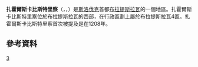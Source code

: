 {{noteTA
|1=zh-cn:布拉迪斯拉发;zh-hk:布拉迪斯拉發;zh-tw:布拉提斯拉瓦;
}}
{{citation style|time=2015-12-31T05:35:06+00:00}}
{{expand|time=2015-12-31T05:35:06+00:00}}
{{Geobox | settlement
<!-- *** Heading *** -->
|name               = Záhorská Bystrica
|native_name        = 
|other_name         = 
|category           = Borough
<!-- *** Name *** -->
|etymology          = 
|official_name      = 
|motto              = 
|nickname           = 
<!-- *** Image *** -->
|image              = 
|image_caption      = 
<!-- *** Symbols *** -->
|flag               = 
|symbol             = Coat of Arms of Záhorská Bystrica.svg
<!-- *** Country etc. *** -->
|country            = Slovakia
|country_flag       = 1
|state              = 
|region             = [[布拉提斯拉瓦|布拉提斯拉瓦]]
|district           = 布拉提斯拉瓦4區
|municipality       = 
<!-- *** Family *** -->
|part               = 
|river              = 
<!-- *** Locations *** -->
|location           = 
|elevation          = 
|lat_d              = 48
|lat_m              = 14
|lat_s              = 29
|lat_NS             = N
|long_d             = 17
|long_m             = 02
|long_s             = 26
|long_EW            = E
|coordinates_type   =
|highest            = 
|highest_lat_d      = 
|highest_long_d     = 
|lowest             = 
|lowest_lat_d       = 
|lowest_long_d      = 
<!-- *** Dimensions *** -->
|area               = 33.298
|area_round         = 3
<!-- *** Population *** -->
|population         = 2492
|population_density = auto
<!-- *** History & management *** -->
|established        = 
|date               = 
|mayor              = 
<!-- *** Codes *** -->
|timezone           = 
|timezone_DST       = 
|postal_code        = 841 06
|area_code          = +421-02
|code               = BA, BL
|code_type          = 車牌號
<!-- *** UNESCO etc. *** -->
<!-- *** Free frields *** -->
|free               = 
<!-- *** Maps *** -->
|map                = Slovakia - outline map.svg
|map_background     = Slovakia - background map.png
|map_caption        = Location of Záhorská Bystrica in Slovakia
|map_locator        = Slovakia
<!-- *** Websites *** -->
|website            = 
|commons            = 
<!-- *** Footnotes *** -->
|footnotes          = Source:<ref>{{cite web |url=http://www.statistics.sk/mosmis/eng/run.html |title=存档副本 |accessdate=2008-01-26 |archive-date=2008-02-08 |archive-url=https://web.archive.org/web/20080208225314/http://www.statistics.sk/mosmis/eng/run.html |dead-url=no }}</ref>
}}

'''扎霍爾斯卡比斯特里察'''（{{lang-sk|Záhorská Bystrica}}，{{lang-de|Bisternitz}}，{{lang-hu|Pozsonybeszterce}}）是[[斯洛伐克|斯洛伐克]]首都[[布拉提斯拉瓦|布拉提斯拉瓦]]的一個地區。扎霍爾斯卡比斯特里察位於布拉提斯拉瓦的西部，在行政區劃上屬於布拉提斯拉瓦4區。扎霍爾斯卡比斯特里察首次被提及是在1208年。
==參考資料==
<references />

[[Category:布拉提斯拉瓦行政區劃|3]]